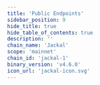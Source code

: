 ```yaml
---
title: 'Public Endpoints'
sidebar_position: 9
hide_title: true
hide_table_of_contents: true
description: ''
chain_name: 'Jackal'
scope: 'mainnet'
chain_id: 'jackal-1'
binary_version: 'v4.6.0'
icon_url: 'jackal-icon.svg'
---
```



<PageTitle
  iconUrl="img/jackal-icon.svg"
  title="Jackal Public Endpoints"
  chainId="jackal-1"
  version="v4.6.0"
/>

<PublicEndpoints chainId="jackal-1" />